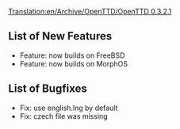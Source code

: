 [[Translation:en/Archive/OpenTTD/OpenTTD 0.3.2.1]]
{{fr/Traduction|en/Archive/OpenTTD/OpenTTD 0.3.2.1|0}}


{{en/Archive/OpenTTD/NaviPrevNext|prev=en/Archive/OpenTTD/OpenTTD 0.3.2|next=en/Archive/OpenTTD/OpenTTD 0.3.3|date=23 May 2004}}

==List of New Features==
*Feature: now builds on FreeBSD
*Feature: now builds on MorphOS

==List of Bugfixes==
*Fix: use english.lng by default
*Fix: czech file was missing